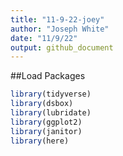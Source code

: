 ```yaml
---
title: "11-9-22-joey"
author: "Joseph White"
date: "11/9/22"
output: github_document
---
```


##Load Packages
```r
library(tidyverse) 
library(dsbox)
library(lubridate)
library(ggplot2)
library(janitor)
library(here)
```

